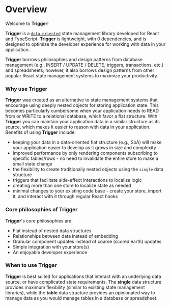 # Overview

Welcome to **Trigger**!

**Trigger** is a <u>`data-oriented`</u> state management library developed for React and TypeScript. **Trigger** is lightweight, with
0 dependencies, and is designed to optimize the developer experience for working with data in your application.

**Trigger** borrows philosophies and design patterns from database management (e.g., INSERT / UPDATE / DELETE, triggers, transactions, etc.) and spreadsheets; however, it also
borrows design patterns from other popular React state management systems to maximize your productivity.

### Why use Trigger

**Trigger** was created as an alternative to state management systems that encourage using deeply nested objects for storing application state. This becomes particularly cumbersome when your application needs to READ from or WRITE to a
relational database, which favor a flat structure. With **Trigger** you can maintain your application data in a similar structure as its source, which makes it easier to reason with data in your application. Benefits of using 
**Trigger** include:

* keeping your data in a data-oriented flat structure (e.g., SoA) will make your application easier to develop as it grows in size and complexity
* improved performance by only rendering components subscribing to specific tables/rows - no need to invalidate the entire store to make a small state change
* the flexibility to create traditionally nested objects using the `single` data structure
* triggers that facilitate side-effect interactions to localize logic
* creating more than one store to localize state as needed
* minimal changes to your existing code base - create your store, import it, and interact with it through regular React hooks

### Core philosophies of Trigger

**Trigger**'s core philosophies are:

* Flat instead of nested data structures
* Relationships between data instead of embedding
* Granular component updates instead of coarse (scored earth) updates
* Simple integration with your store(s)
* An enjoyable developer experience

### When to use Trigger

**Trigger** is best suited for applications that interact with an underlying data source, or have complicated state requirements. The **single** data structure provides maximum flexibility
(similar to existing state management libraries), while the **table** data structure provides an opinionated way to manage data as you would manage tables in a
database or spreadsheet.